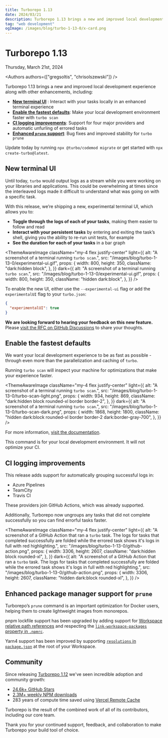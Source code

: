 ```yaml
---
title: Turborepo 1.13
date: 2024/03/21
description: Turborepo 1.13 brings a new and improved local development experience along with other enhancements.
tag: "web development"
ogImage: /images/blog/turbo-1-13-0/x-card.png
---
```


# Turborepo 1.13


<Date>Thursday, March 21st, 2024</Date>

<Authors authors={["gregsoltis", "chrisolszewski"]} />

Turborepo 1.13 brings a new and improved local development experience along with other enhancements, including:

- [**New terminal UI**](#new-terminal-ui) <ExperimentalBadge />: Interact with your tasks locally in an enhanced terminal experience
- [**Enable the fastest defaults**](#enable-the-fastest-defaults): Make your local development environment faster with `turbo scan`
- [**CI logging improvements**](#ci-logging-improvements): Support for four major providers and automatic unfurling of errored tasks
- [**Enhanced `prune` support**](#enhanced-package-manager-support-for-prune): Bug fixes and improved stability for `turbo prune`

Update today by running `npx @turbo/codemod migrate` or get started with `npx create-turbo@latest`.

## New terminal UI

Until today, `turbo` would output logs as a stream while you were working on your libraries and applications. This could be overwhelming at times since the interleaved logs made it difficult to understand what was going on with a specific task.

With this release, we’re shipping a new, experimental terminal UI, which allows you to:

- **Toggle through the logs of each of your tasks**, making them easier to follow and read
- **Interact with your persistent tasks** by entering and exiting the task’s shell, giving you the ability to re-run unit tests, for example
- **See the duration for each of your tasks** in a bar graph

<ThemeAwareImage
  className="my-4 flex justify-center"
  light={{
    alt: "A screenshot of a terminal running `turbo scan`.",
    src: "/images/blog/turbo-1-13-0/experimental-ui.gif",
    props: {
      width: 800,
      height: 350,
      className: "dark:hidden block",
    },
  }}
  dark={{
    alt: "A screenshot of a terminal running `turbo scan`.",
    src: "/images/blog/turbo-1-13-0/experimental-ui.gif",
    props: {
      width: 800,
      height: 350,
      className: "hidden dark:block",
    },
  }}
/>

To enable the new UI, either use the `--experimental-ui` flag or add the `experimentalUI` flag to your `turbo.json`:

```json title="./turbo.json"
{
  "experimentalUI": true
}
```

**We are looking forward to hearing your feedback on this new feature.** Please [visit the RFC on GitHub Discussions](https://github.com/vercel/turbo/discussions/7802) to share your thoughts.

## Enable the fastest defaults

We want your local development experience to be as fast as possible - through even more than the parallelization and caching of `turbo`.

Running `turbo scan` will inspect your machine for optimizations that make your experience faster.

<ThemeAwareImage
  className="my-4 flex justify-center"
  light={{
    alt: "A screenshot of a terminal running `turbo scan`.",
    src: "/images/blog/turbo-1-13-0/turbo-scan-light.png",
    props: {
      width: 934,
      height: 869,
      className: "dark:hidden block rounded-xl border border-2",
    },
  }}
  dark={{
    alt: "A screenshot of a terminal running `turbo scan`.",
    src: "/images/blog/turbo-1-13-0/turbo-scan-dark.png",
    props: {
      width: 1868,
      height: 1800,
      className:
        "hidden dark:block rounded-xl border border-2 dark:border-gray-700",
    },
  }}
/>

For more information, [visit the documentation](/repo/docs/reference/scan).

<Callout type="info">
  This command is for your local development environment. It will not optimize
  your CI.
</Callout>

## CI logging improvements

This release adds support for automatically grouping successful logs in:

- Azure Pipelines
- TeamCity
- Travis CI

These providers join GitHub Actions, which was already supported.

Additionally, Turborepo now ungroups any tasks that did not complete successfully so you can find errorful tasks faster.

<ThemeAwareImage
  className="my-4 flex justify-center"
  light={{
    alt: "A screenshot of a GitHub Action that ran a `turbo` task. The logs for tasks that completed successfully are folded while the errored task shows it's logs in full with red highlighting.",
    src: "/images/blog/turbo-1-13-0/github-action.png",
    props: {
      width: 3306,
      height: 2607,
      className: "dark:hidden block rounded-xl",
    },
  }}
  dark={{
    alt: "A screenshot of a GitHub Action that ran a `turbo` task. The logs for tasks that completed successfully are folded while the errored task shows it's logs in full with red highlighting.",
    src: "/images/blog/turbo-1-13-0/github-action.png",
    props: {
      width: 3306,
      height: 2607,
      className: "hidden dark:block rounded-xl",
    },
  }}
/>

## Enhanced package manager support for `prune`

Turborepo’s `prune` command is an important optimization for Docker users, helping them to create lightweight images from monorepos.

pnpm lockfile support has been upgraded by adding support for [Workspace relative path references](https://pnpm.io/workspaces#referencing-workspace-packages-through-their-relative-path) and respecting the [`link-workspace-packages` property in `.npmrc`](https://pnpm.io/npmrc#link-workspace-packages).

Yarn4 support has been improved by supporting [`resolutions` in `package.json`](https://yarnpkg.com/configuration/manifest#resolutions) at the root of your Workspace.

## Community

Since releasing [Turborepo 1.12](/blog/turbo-1-12-0) we've seen incredible adoption and community growth:

- [24.6k+ GitHub Stars](https://github.com/vercel/turbo)
- [2.3M+ weekly NPM downloads](https://www.npmjs.com/package/turbo)
- 283 years of compute time saved using [Vercel Remote Cache](https://vercel.com/docs/concepts/monorepos/remote-caching)

Turborepo is the result of the combined work of all of its contributors, including our core team.

Thank you for your continued support, feedback, and collaboration to make Turborepo your build tool of choice.
